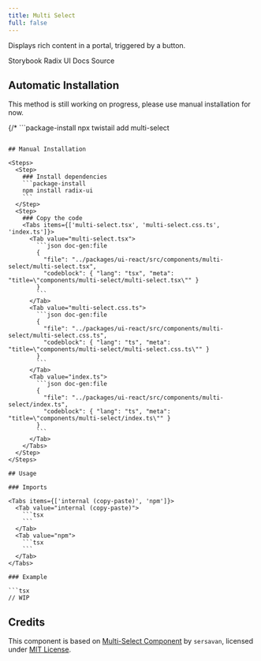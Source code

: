 ```yaml
---
title: Multi Select
full: false
---
```


Displays rich content in a portal, triggered by a button.

<Badges>
  <BadgeLink href="https://storybook.twistail.com/?path=/docs/base-components-multiselect--default" external>
    Storybook
  </BadgeLink>
  <BadgeLink href="https://www.radix-ui.com/primitives/docs/components/popover#api-reference" external>
    Radix UI Docs
  </BadgeLink>
  <BadgeLink href="https://github.com/riipandi/twistail/tree/main/packages/ui-react/src/components/multiselect" external>
    Source
  </BadgeLink>
</Badges>

## Automatic Installation

<Callout type='warn'>
  This method is still working on progress, please use manual installation for now.
</Callout>

{/* ```package-install
npx twistail add multi-select
``` */}

## Manual Installation

<Steps>
  <Step>
    ### Install dependencies
    ```package-install
    npm install radix-ui
    ```
  </Step>
  <Step>
    ### Copy the code
    <Tabs items={['multi-select.tsx', 'multi-select.css.ts', 'index.ts']}>
      <Tab value="multi-select.tsx">
        ```json doc-gen:file
        {
          "file": "../packages/ui-react/src/components/multi-select/multi-select.tsx",
          "codeblock": { "lang": "tsx", "meta": "title=\"components/multi-select/multi-select.tsx\"" }
        }
        ```
      </Tab>
      <Tab value="multi-select.css.ts">
        ```json doc-gen:file
        {
          "file": "../packages/ui-react/src/components/multi-select/multi-select.css.ts",
          "codeblock": { "lang": "ts", "meta": "title=\"components/multi-select/multi-select.css.ts\"" }
        }
        ```
      </Tab>
      <Tab value="index.ts">
        ```json doc-gen:file
        {
          "file": "../packages/ui-react/src/components/multi-select/index.ts",
          "codeblock": { "lang": "ts", "meta": "title=\"components/multi-select/index.ts\"" }
        }
        ```
      </Tab>
    </Tabs>
  </Step>
</Steps>

## Usage

### Imports

<Tabs items={['internal (copy-paste)', 'npm']}>
  <Tab value="internal (copy-paste)">
    ```tsx
    ```
  </Tab>
  <Tab value="npm">
    ```tsx
    ```
  </Tab>
</Tabs>

### Example

```tsx
// WIP
```

## Credits

This component is based on [Multi-Select Component](https://github.com/sersavan/shadcn-multi-select-component)
by `sersavan`, licensed under [MIT License](https://github.com/sersavan/shadcn-multi-select-component/blob/main/LICENSE).
